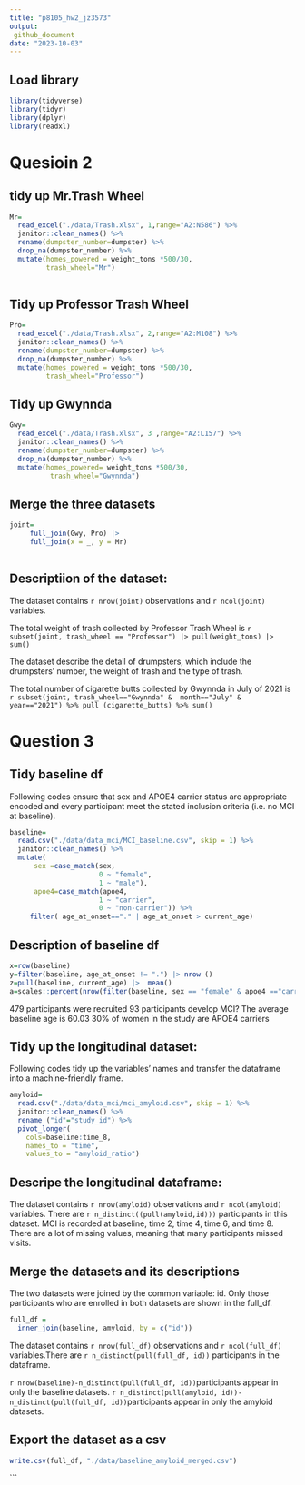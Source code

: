 ```yaml
---
title: "p8105_hw2_jz3573"
output:
 github_document
date: "2023-10-03"
---
```



## Load library 
```r
library(tidyverse)
library(tidyr)
library(dplyr)
library(readxl)
```


# Quesioin 2

## tidy up Mr.Trash Wheel
```r
Mr=
  read_excel("./data/Trash.xlsx", 1,range="A2:N586") %>% 
  janitor::clean_names() %>% 
  rename(dumpster_number=dumpster) %>% 
  drop_na(dumpster_number) %>% 
  mutate(homes_powered = weight_tons *500/30,
         trash_wheel="Mr")
 
```
## Tidy up Professor Trash Wheel
```r
Pro=
  read_excel("./data/Trash.xlsx", 2,range="A2:M108") %>% 
  janitor::clean_names() %>% 
  rename(dumpster_number=dumpster) %>% 
  drop_na(dumpster_number) %>% 
  mutate(homes_powered = weight_tons *500/30,
         trash_wheel="Professor")
```

## Tidy up Gwynnda
```r
Gwy=
  read_excel("./data/Trash.xlsx", 3 ,range="A2:L157") %>% 
  janitor::clean_names() %>% 
  rename(dumpster_number=dumpster) %>% 
  drop_na(dumpster_number) %>% 
  mutate(homes_powered= weight_tons *500/30,
          trash_wheel="Gwynnda") 


```
## Merge the three datasets
```r
joint=
     full_join(Gwy, Pro) |>
     full_join(x = _, y = Mr)
 
```

## Descriptiion of the dataset:
 
The dataset contains `r nrow(joint)` observations and `r ncol(joint)` variables.

The total weight of trash collected by Professor Trash Wheel is `r subset(joint, trash_wheel == "Professor") |> pull(weight_tons) |> sum()`

The dataset describe the detail of drumpsters, which include the drumpsters' number, the weight of trash and the type of trash. 

The total number of cigarette butts collected by Gwynnda in July of 2021 is `r subset(joint, trash_wheel=="Gwynnda" &  month=="July" & year=="2021") %>% pull (cigarette_butts) %>% sum()`



# Question 3

## Tidy baseline df
Following codes ensure that sex and APOE4 carrier status are appropriate encoded and every participant meet the stated inclusion criteria (i.e. no MCI at baseline).
```r
baseline=
  read.csv("./data/data_mci/MCI_baseline.csv", skip = 1) %>% 
  janitor::clean_names() %>% 
  mutate(
      sex =case_match(sex,
                      0 ~ "female",
                      1 ~ "male"),
      apoe4=case_match(apoe4,
                      1 ~ "carrier",
                      0 ~ "non-carrier")) %>% 
     filter( age_at_onset=="." | age_at_onset > current_age)

```

## Description of baseline df
```r
x=row(baseline)
y=filter(baseline, age_at_onset != ".") |> nrow ()
z=pull(baseline, current_age) |>  mean()
a=scales::percent(nrow(filter(baseline, sex == "female" & apoe4 =="carrier")) / nrow(filter(baseline, sex == "female")))
```

479 participants were recruited
93 participants develop MCI? 
The average baseline age is 60.03
30% of women in the study are APOE4 carriers 



## Tidy up the longitudinal dataset:
Following codes tidy up the variables' names and transfer the dataframe into a machine-friendly frame. 
```r
amyloid=
  read.csv("./data/data_mci/mci_amyloid.csv", skip = 1) %>% 
  janitor::clean_names() %>% 
  rename ("id"="study_id") %>% 
  pivot_longer( 
    cols=baseline:time_8, 
    names_to = "time", 
    values_to = "amyloid_ratio") 
```

## Descripe the longitudinal dataframe:

The dataset contains `r nrow(amyloid)` observations and `r ncol(amyloid)` variables. There are  `r n_distinct((pull(amyloid,id)))` participants in this dataset. 
MCI is recorded at baseline, time 2, time 4, time 6, and time 8. There are a lot of missing values, meaning that many participants missed visits. 

## Merge the datasets and its descriptions
The two datasets were joined by the common variable: id. Only those participants who are enrolled in both datasets are shown in the full_df. 
```r
full_df = 
  inner_join(baseline, amyloid, by = c("id"))
```

The dataset contains `r nrow(full_df)` observations and `r ncol(full_df)` variables.There are `r n_distinct(pull(full_df, id))` participants in the dataframe. 

`r nrow(baseline)-n_distinct(pull(full_df, id))`participants appear in only the baseline datasets. 
 `r n_distinct(pull(amyloid, id))-n_distinct(pull(full_df, id))`participants appear in only the amyloid datasets.
 

## Export the dataset as a csv
```r
write.csv(full_df, "./data/baseline_amyloid_merged.csv")
```
```


